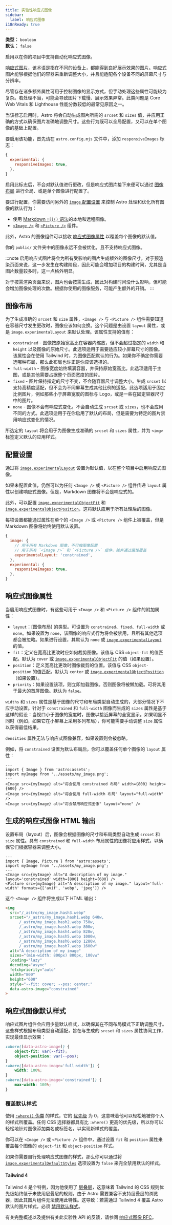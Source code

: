 ```yaml
---
title: 实验性响应式图像
sidebar:
  label: 响应式图像
i18nReady: true
---
```



<p>

**类型：** `boolean`<br />
**默认：** `false`<br />
<Since v="5.0.0" />
</p>

启用以在你的项目中支持自动化响应式图像。

[响应式图片](https://developer.mozilla.org/zh-CN/docs/Web/HTML/Guides/Responsive_images)，该术语是指在不同的设备上，都能得到良好展示效果的图片。响应式图片能够根据他们的容器来重新调整大小，并且能适配各个设备不同的屏幕尺寸与分辨率。

尽管存在诸多额外属性可用于控制图像的显示方式，但手动处理这些属性可能较为复杂。若处理不当，可能会导致图片下载慢、展示效果异常。此类问题是 Core Web Vitals 和 Lighthouse 性能分数较低的最常见原因之一。

当该标志启用时，Astro 将会自动生成图片所需的 `srcset` 和 `sizes` 值，并应用正确的方式以确保图片准确地调整尺寸。这些行为既可以全局配置，又可以在单个图像的基础上配置。

要启用该功能，首先请在 `astro.config.mjs` 文件中，添加 `responsiveImages` 标志：

```js title="astro.config.mjs"
{
  experimental: {
    responsiveImages: true,
  },
}
```

启用此标志后，不会对默认值进行更改，但是响应式图片接下来便可以通过 [图像布局](#图像布局) 进行全局、或是单个图像进行配置了。

要进行配置，你需要访问另外的 [`image` 配置设置](#配置设置) 来控制 Astro 处理和优化所有图像的默认行为：

- 使用 [Markdown `![]()` 语法](/zh-cn/guides/images/#markdown-文件中的图像)的本地和远程图像。
- [`<Image />`](/zh-cn/guides/images/#使用-image--组件显示优化后的图像) 和 [`<Picture />`](/zh-cn/guides/images/#使用-picture--组件创建响应式图像) 组件。

此外，Astro 的图像组件可以接收 [响应式图像属性](#响应式图像属性) 以覆盖每个图像的默认值。

你的 `public/` 文件夹中的图像永远不会被优化，且不支持响应式图像。

:::note
启用响应式图片将会为所有受影响的图片生成额外的图像尺寸。对于预渲染页面来说，这一步发生在构建阶段，因此可能会增加项目的构建时间，尤其是当图片数量较多时，这一点格外明显。

对于按需渲染页面来说，图片也会按需生成，因此对构建时间没什么影响，但可能会增加图像处理的次数。根据你使用的图像服务，可能产生额外的开销。
:::

## 图像布局

为了生成准确的 `srcset` 和 `size` 属性，`<Image />` 与 `<Picture />` 组件需要知道在容器尺寸发生更改时，图像应该如何变换。这个问题是由设置 `layout` 属性，或是 `image.experimentalLayout` 来默认处理。该属性支持的值有：

- `constrained` - 图像按原始宽高比在容器内缩放，但不会超过指定的 `width` 和 `height` 以及图像的原始尺寸。此选项适用于需要适应较小屏幕尺寸的图像。该属性会在使用 Tailwind 时，为图像匹配默认的行为。如果你不确定你需要选哪种布局，那么此布局也许正是你应该选择的。
- `full-width` - 图像宽度始终填满容器，并保持原始宽高比。此选项适用于主图，或是其他需要占据整个页面宽度的图片。
- `fixed` - 图片保持指定的尺寸不变，不会随容器尺寸调整大小。生成 `srcset` 以支持高精度适配，但不会为不同屏幕生成其他比例的适配。此选项适用于固定比例图片，例如那些小于屏幕宽度的图标与 Logo，或是一些在固定容器尺寸中的图片。
- `none` - 图像不会有响应式变化。不会自动生成 `srcset` 或 `sizes`，也不会应用不同的方式。此选项适用于在你启用了默认的布局，但是需要为特定的图片禁用响应式变化的情况。

所选定的 `layout` 将会用于为图像生成准确的 `srcset` 和 `sizes` 属性，并为 `<img>` 标签定义默认的应用样式。

## 配置设置

通过将 [`image.experimentalLayout`](/zh-cn/reference/configuration-reference/#imageexperimentallayout) 设置为默认值，以在整个项目中启用响应式图像。

如果未配置此值，仍然可以为任何 `<Image />` 或 `<Picture />` 组件传递 `layout` 属性以创建响应式图像。但是，Markdown 图像将不会是响应式的。

此外，可以配置 [`image.experimentalObjectFit`](/zh-cn/reference/configuration-reference/#imageexperimentalobjectfit) 和 [`image.experimentalObjectPosition`](/zh-cn/reference/configuration-reference/#imageexperimentalobjectposition)，这将默认应用于所有处理后的图像。

每项设置都能通过属性在单个的 `<Image />` 或 `<Picture />` 组件上被覆盖，但是 Markdown 图像将始终使用默认设置。

```js title="astro.config.mjs"
{
  image: {
    // 用于所有 Markdown 图像，不可按图像配置
    // 用于所有 `<Image />` 和 `<Picture />` 组件，除非通过属性覆盖
    experimentalLayout: 'constrained',
  },
  experimental: {
    responsiveImages: true,
  },
}
```

## 响应式图像属性

当启用响应式图像时，有这些可用于 `<Image />` 和 `<Picture />` 组件的附加属性：

- `layout`：[图像布局] 的类型。可设置为 `constrained`、`fixed`、`full-width` 或 `none`。如果设置为 `none`，该图像的响应式行为将会被禁用，且所有其他选项都会被忽略。如果进行设置，其默认为 `none` 或 [`image.experimentalLayout`](/zh-cn/reference/configuration-reference/#imageexperimentallayout) 的值。
- `fit`：定义在宽高比更改时应如何裁剪图像。该值与 CSS `object-fit` 的值匹配。默认为 `cover` 或 [`image.experimentalObjectFit`](/zh-cn/reference/configuration-reference/#imageexperimentalobjectfit) 的值（如果设置）。
- `position`：定义宽高比更改时图像裁剪的位置。该值与 CSS `object-position` 的值匹配。默认为 `center` 或 [`image.experimentalObjectPosition`](/zh-cn/reference/configuration-reference/#imageexperimentalobjectposition)（如果设置）。
- `priority`：如果设置该项，则立即加载图像。否则图像将被懒加载。可将其用于最大的首屏图像。默认为 `false`。

`widths` 和 `sizes` 属性是基于图像的尺寸和布局类型自动生成的，大部分情况下不应手动设置。针对于 `constrained` 和 `full-width` 图像而生成的 `sizes` 属性是基于这样的假设：当视口小于图像的宽度时，图像以接近屏幕的全宽显示。如果明显不同时（例如，如果它在小屏幕上采用多列布局），你可能需要手动调整 `size` 属性以获得最佳结果。

`densities` 属性无法与响应式图像兼容，如果设置则会被忽略。

例如，将 `constrained` 设置为默认布局后，你可以覆盖任何单个图像的 `layout` 属性：

```astro
---
import { Image } from 'astro:assets';
import myImage from '../assets/my_image.png';
---
<Image src={myImage} alt="将会使用 constrained 布局" width={800} height={600} />
<Image src={myImage} alt="将会使用 full-width 布局" layout="full-width" />
<Image src={myImage} alt="将会禁用响应式图像" layout="none" />
```

## 生成的响应式图像 HTML 输出

设置布局（layout）后，图像会根据图像的尺寸和布局类型自动生成 `srcset` 和 `size` 属性。具有 `constrained` 和 `full-width` 布局属性的图像将应用样式，以确保它们根据容器来调整大小。

```astro title=MyComponent.astro
---
import { Image, Picture } from 'astro:assets';
import myImage from '../assets/my_image.png';
---
<Image src={myImage} alt="A description of my image." layout='constrained' width={800} height={600} />
<Picture src={myImage} alt="A description of my image." layout='full-width' formats={['avif', 'webp', 'jpeg']} />
```

这个 `<Image />` 组件将生成以下 HTML 输出：

```html
<img
  src="/_astro/my_image.hash3.webp"
  srcset="/_astro/my_image.hash1.webp 640w,
      /_astro/my_image.hash2.webp 750w,
      /_astro/my_image.hash3.webp 800w,
      /_astro/my_image.hash4.webp 828w,
      /_astro/my_image.hash5.webp 1080w,
      /_astro/my_image.hash6.webp 1280w,
      /_astro/my_image.hash7.webp 1600w"
  alt="A description of my image"
  sizes="(min-width: 800px) 800px, 100vw"
  loading="lazy"
  decoding="async"
  fetchpriority="auto"
  width="800"
  height="600"
  style="--fit: cover; --pos: center;"
  data-astro-image="constrained"
>
```

## 响应式图像默认样式

响应式图片组件会应用少量默认样式，以确保其在不同布局模式下正确调整尺寸。这些样式根据布局类型自动适配，旨在与生成的 `srcset` 和 `sizes` 属性协同工作，实现最佳显示效果：

```css title="Responsive Image Styles"
:where([data-astro-image]) {
	object-fit: var(--fit);
	object-position: var(--pos);
}
:where([data-astro-image='full-width']) {
	width: 100%;
}
:where([data-astro-image='constrained']) {
	max-width: 100%;
}
```

### 覆盖默认样式

使用 [`:where()` 伪类](https://developer.mozilla.org/zh-CN/docs/Web/CSS/:where) 的样式，它的 [优先级](https://developer.mozilla.org/zh-CN/docs/Web/CSS/CSS_cascade/Specificity) 为 0，这意味着他可以轻松地被你个人的样式所覆盖。任何 CSS 选择器都具有比 `:where()` 更高的优先级，所以你可以轻松地针对图像添加类名或标签名，以实现新样式的覆盖。

你可以在 `<Image />` 或 `<Picture />` 组件中，通过设置 `fit` 和 `position` 属性来覆盖每个图像的 `object-fit` 和 `object-position` 样式。

如果你需要自行处理响应式图像的样式，那么你可以通过将 [`image.experimentalDefaultStyles`](/zh-cn/reference/configuration-reference/#imageexperimentaldefaultstyles) 选项设置为 `false` 来完全禁用默认的样式。

#### Tailwind 4

Tailwind 4 是个特例，因为他使用了 [层叠层](https://developer.mozilla.org/zh-CN/docs/Web/CSS/@layer)，这意味着 Tailwind 的 CSS 规则优先级始终低于未使用层叠层的规则。由于 Astro 需要兼容不支持层叠层的浏览器，因此其图片组件无法使用此特性。这导致：若需通过 Tailwind 4 覆盖 Astro 默认的图片样式，必须 [禁用默认样式](/zh-cn/reference/configuration-reference/#imageexperimentaldefaultstyles)。

有关完整概述以及提供有关此实验性 API 的反馈，请参阅 [响应式图像 RFC](https://github.com/withastro/roadmap/blob/responsive-images/proposals/0053-responsive-images.md)。
